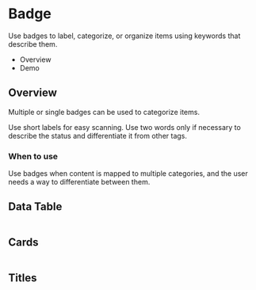 <div class="main">
  <div class="title-wrapper">
    <h1 class="title">Badge</h1>
  </div>
  <div class="content">
    <div class="intro">
      <p>
        Use badges to label, categorize, or organize items using keywords that describe them.
      </p>
      <ul>
        <li>Overview</li>
        <li>Demo</li>
      </ul>
      <div class="overview">
        <h2>Overview</h2>
        <p>
          Multiple or single badges can be used to categorize items.
        </p>
        <p>
          Use short labels for easy scanning. Use two words only if necessary to describe the status and differentiate
          it from other tags.
        </p>
      </div>
    </div>
    <div class="wtu">
      <h3>When to use</h3>
      <p>
        Use badges when content is mapped to multiple categories, and the user needs a way to differentiate between
        them.
      </p>
    </div>
  </div>
  <h2>Data Table</h2>
  <img src="../assets/img/docs_badge_1.png" alt=""/>
  <h2>Cards</h2>
  <img src="../assets/img/docs_badge_2.png" alt=""/>
  <h2>Titles</h2>
  <img src="../assets/img/docs_badge_3.png" alt=""/>
  <img src="../assets/img/docs_badge_demo.png" alt=""/>
</div>

